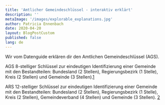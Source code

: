 ```yaml
---
title: 'Amtlicher Gemeindeschlüssel - interaktiv erklärt'
description: ''
metaImage: '/images/explorable_explanations.jpg'
author: Patricia Ennenbach
date: 2020-04-20
layout: BlogPostCustom
published: false
lang: de
---
```



<Container maxWidth="lg">
  <BodyText>

Wir vom Datenguide erklären dir den Amtlichen Gemeindeschlüssel (AGS).

AGS
8-stelliger Schlüssel zur eindeutigen Identifizierung einer Gemeinde mit den Bestandteilen: Bundesland (2 Stellen), Regierungsbezirk (1 Stelle), Kreis (2 Stellen) und Gemeinde (3 Stellen).[1](https://www.destatis.de/DE/Themen/Laender-Regionen/Regionales/Gemeindeverzeichnis/Glossar/amtlicher-gemeindeschluessel.html)

ARS
12-stelliger Schlüssel zur eindeutigen Identifizierung einer Gemeinde mit den Bestandteilen: Bundesland (2 Stellen), Regierungsbezirk (1 Stelle), Kreis (2 Stellen), Gemeindeverband (4 Stellen) und Gemeinde (3 Stellen).
[2](https://www.destatis.de/DE/Themen/Laender-Regionen/Regionales/Gemeindeverzeichnis/Glossar/regionalschluessel.html)

  </BodyText>
</Container>
